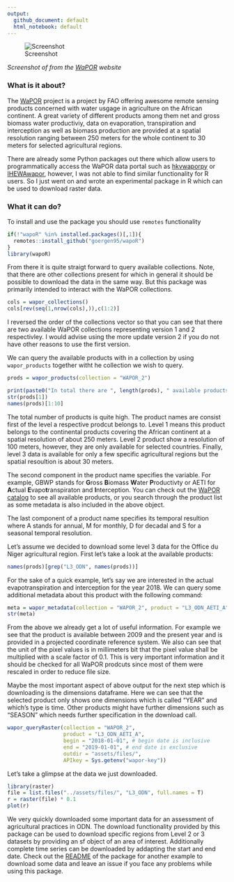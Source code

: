 ```yaml
---
output:
  github_document: default
  html_notebook: default
---
```


![Screenshot](../assets/images/wapor.png)

*Screenshot of from the [WaPOR](https://wapor.apps.fao.org/home/WAPOR_2/1) website*

### What is it about?

The [WaPOR](https://wapor.apps.fao.org/home/WAPOR_2/1) project is a project by FAO offering awesome remote sensing products 
concerned with water usgage in agriculture on the African continent. A great
variety of different products among them net and gross biomass water productiviy, 
data on evaporation, transpiration and interception as well as biomass production
are provided at a spatial resolution ranging between 250 meters for the whole
continent to 30 meters for selected agricultural regions. 

There are already some Python packages out there which allow users to programmatically
access the WaPOR data portal such as [hkvwaporpy](https://github.com/HKV-products-services/hkvwaporpy) 
or [IHEWAwapor](https://github.com/wateraccounting/IHEWAwapor), however, I was not
able to find similar functionality for R users. So I just went on and wrote an
experimental package in R which can be used to download raster data.

### What it can do?

To install and use the package you should use `remotes` functionality

```r
if(!"wapoR" %in% installed.packages()[,1]){
  remotes::install_github("goergen95/wapoR")
}
library(wapoR)
```
From there it is quite straigt forward to query available collections. Note, that
there are other collections present for which in general it should be possible
to download the data in the same way. But this package was primarily intended to
interact with the WaPOR collections.

```r
cols = wapor_collections()
cols[rev(seq(1,nrow(cols),)),c(1:2)]
```
I reversed the order of the collections vector so that you can see that there
are two available WaPOR collections representing version 1 and 2 respectivley.
I would advise using the more update version 2 if you do not have other reasons
to use the first version.

We can query the available products with in a collection by using `wapor_products`
together witht he collection we wish to query.

```r
prods = wapor_products(collection = "WAPOR_2")

print(paste0("In total there are ", length(prods), " available products in the WAPOR_2 collection."))
str(prods[1])
names(prods)[1:10]
```
The total number of products is quite high. The product names are consist first of
the level a respective prodcut belongs to. Level 1 means this product belongs to the
continental products covering the African continent at a spatial resolution of about 
250 meters. Level 2 product show a resolution of 100 meters, however, they are
only available for selected countries. Finally, level 3 data is available for only
a few specific agricultural regions but the spatial resoultion is about 30 meters. 

The second component in the product name specifies the variable. For example, 
GBWP stands for **G**ross **B**iomass **W**ater **P**roductivty or AETI for
**A**ctual **E**vapo**t**ranspiraton and **I**nterception. You can check out the
[WaPOR catalog](https://wapor.apps.fao.org/catalog/WAPOR_2/1) to see all available products, or you search through the 
product list as some metadata is also included in the above object.

The last component of a product name specifies its temporal resultion where A stands
for annual, M for monthly, D for decadal and S for a seasonal temporal resolution.

Let's assume we decided to download some level 3 data for the Office du Niger agricultural region.
First let's take a look at the available products:

```r
names(prods)[grep("L3_ODN", names(prods))]
```
For the sake of a quick example, let's say we are interested in the actual
evapotranspiration and interception for the year 2018. We can query some additional
metadata about this product with the following command:

```r
meta = wapor_metadata(collection = "WAPOR_2", product = "L3_ODN_AETI_A")
str(meta)
```
From the above we already get a lot of useful information. For example we see that
the product is available between 2009 and the present year and is provided in 
a projected coordinate reference system. We also can see that the unit of the pixel
values is in millimeters bit that the pixel value shall be multiplied with a scale
factor of 0.1. This is very important information and it should be checked for all 
WaPOR prodcuts since most of them were rescaled in order to reduce file size. 

Maybe the most important aspect of above output for the next step which is downloading
is the dimensions dataframe. Here we can see that the selected product only shows
one dimensions which is called "YEAR" and which's type is time. Other products
might have further dimensions such as "SEASON" which needs further specification
in the download call.

```r
wapor_queryRaster(collection = "WAPOR_2",
                  product = "L3_ODN_AETI_A",
                  begin = "2018-01-01", # begin date is inclusive
                  end = "2019-01-01", # end date is exclusive
                  outdir = "assets/files/",
                  APIkey = Sys.getenv("wapor-key")) 
```
Let's take a glimpse at the data we just downloaded.

```r
library(raster)
file = list.files("../assets/files/", "L3_ODN", full.names = T)
r = raster(file) * 0.1
plot(r)
```

We very quickly downloaded some important data for an assessment of agricultural
practices in ODN. The download functionality provided by this package can be used to 
download specific regions from Level 2 or 3 datasets by providing an sf object
of an area of interest. Additionally complete time series can be downloaded by
addapting the start and end date. Check out the [README](https://github.com/goergen95/wapoR) of the package for another
example to download some data and leave an issue if you face any problems while using
this package. 


